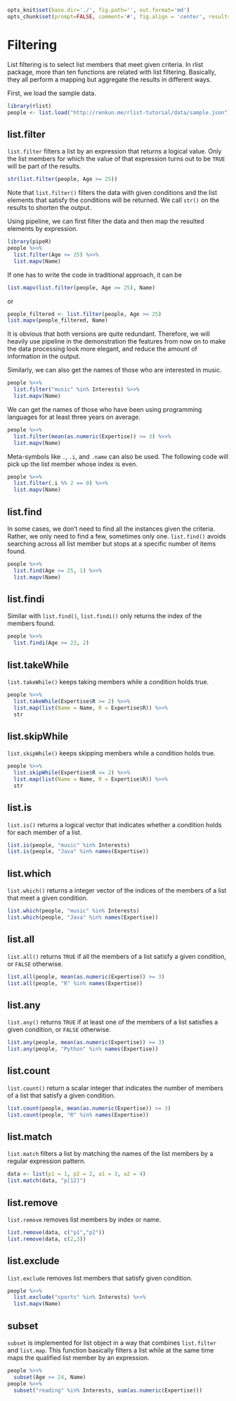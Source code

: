 ```r
opts_knit$set(base.dir='./', fig.path='', out.format='md')
opts_chunk$set(prompt=FALSE, comment='#', fig.align = 'center', results='markup')
```

# Filtering

List filtering is to select list members that meet given criteria. In rlist package, more than ten functions are related with list filtering. Basically, they all perform a mapping but aggregate the results in different ways.

First, we load the sample data.

```r
library(rlist)
people <- list.load("http://renkun.me/rlist-tutorial/data/sample.json")
```

## list.filter

`list.filter` filters a list by an expression that returns a logical value. Only the list members for which the value of that expression turns out to be `TRUE` will be part of the results.

```r
str(list.filter(people, Age >= 25))
```

Note that `list.filter()` filters the data with given conditions and the list elements that satisfy the conditions will be returned. We call `str()` on the results to shorten the output.

Using pipeline, we can first filter the data and then map the resulted elements by expression.

```r
library(pipeR)
people %>>%
  list.filter(Age >= 25) %>>%
  list.mapv(Name)
```

If one has to write the code in traditional approach, it can be 

```r
list.mapv(list.filter(people, Age >= 25), Name)
```

or 

```r
people_filtered <- list.filter(people, Age >= 25)
list.mapv(people_filtered, Name)
```

It is obvious that both versions are quite redundant. Therefore, we will heavily use pipeline in the demonstration the features from now on to make the data processing look more elegant, and reduce the amount of information in the output.

Similarly, we can also get the names of those who are interested in music.

```r
people %>>%
  list.filter("music" %in% Interests) %>>%
  list.mapv(Name)
```

We can get the names of those who have been using programming languages for at least three years on average.

```r
people %>>%
  list.filter(mean(as.numeric(Expertise)) >= 3) %>>%
  list.mapv(Name)
```

Meta-symbols like `.`, `.i`, and `.name` can also be used. The following code will pick up the list member whose index is even.

```r
people %>>%
  list.filter(.i %% 2 == 0) %>>%
  list.mapv(Name)
```

## list.find

In some cases, we don't need to find all the instances given the criteria. Rather, we only need to find a few, sometimes only one. `list.find()` avoids searching across all list member but stops at a specific number of items found.

```r
people %>>%
  list.find(Age >= 25, 1) %>>%
  list.mapv(Name)
```

## list.findi

Similar with `list.find()`, `list.findi()` only returns the index of the members found.

```r
people %>>%
  list.findi(Age >= 23, 2)
```

## list.takeWhile

`list.takeWhile()` keeps taking members while a condition holds true.

```r
people %>>%
  list.takeWhile(Expertise$R >= 2) %>>%
  list.map(list(Name = Name, R = Expertise$R)) %>>%
  str
```

## list.skipWhile

`list.skipWhile()` keeps skipping members while a condition holds true.

```r
people %>>%
  list.skipWhile(Expertise$R <= 2) %>>%
  list.map(list(Name = Name, R = Expertise$R)) %>>%
  str
```

## list.is

`list.is()` returns a logical vector that indicates whether a condition holds for each member of a list.

```r
list.is(people, "music" %in% Interests)
list.is(people, "Java" %in% names(Expertise))
```

## list.which

`list.which()` returns a integer vector of the indices of the members of a list that meet a given condition.

```r
list.which(people, "music" %in% Interests)
list.which(people, "Java" %in% names(Expertise))
```

## list.all

`list.all()` returns `TRUE` if all the members of a list satisfy a given condition, or `FALSE` otherwise.

```r
list.all(people, mean(as.numeric(Expertise)) >= 3)
list.all(people, "R" %in% names(Expertise))
```

## list.any

`list.any()` returns `TRUE` if at least one of the members of a list satisfies a given condition, or `FALSE` otherwise.

```r
list.any(people, mean(as.numeric(Expertise)) >= 3)
list.any(people, "Python" %in% names(Expertise))
```

## list.count

`list.count()` return a scalar integer that indicates the number of members of a list that satisfy a given condition.

```r
list.count(people, mean(as.numeric(Expertise)) >= 3)
list.count(people, "R" %in% names(Expertise))
```

## list.match

`list.match` filters a list by matching the names of the list members by a regular expression pattern.

```r
data <- list(p1 = 1, p2 = 2, a1 = 3, a2 = 4)
list.match(data, "p[12]")
```

## list.remove

`list.remove` removes list members by index or name.

```r
list.remove(data, c("p1","p2"))
list.remove(data, c(2,3))
```

## list.exclude

`list.exclude` removes list members that satisfy given condition.

```r
people %>>%
  list.exclude("sports" %in% Interests) %>>%
  list.mapv(Name)
```

## subset

`subset` is implemented for list object in a way that combines `list.filter` and `list.map`. This function basically filters a list while at the same time maps the qualified list member by an expression.

```r
people %>>%
  subset(Age >= 24, Name)
people %>>%
  subset("reading" %in% Interests, sum(as.numeric(Expertise)))
```
